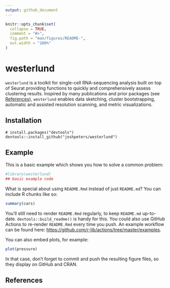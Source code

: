 ```yaml
---
output: github_document
---
```


<!-- README.md is generated from README.Rmd. Please edit that file -->

```r
knitr::opts_chunk$set(
  collapse = TRUE,
  comment = "#>",
  fig.path = "man/figures/README-",
  out.width = "100%"
)
```

# westerlund

<!-- badges: start -->
<!-- badges: end -->

`westerlund` is a toolkit for single-cell RNA-sequencing analysis built on top of Seurat providing functions to quickly and comprehensively assess clustering results. Inspired by many publications and prior packages (see [References](#refs)), `westerlund` enables data sketching, cluster bootstrapping, automatic and assisted resolution scanning, and metric visualizations.

## Installation

```
# install.packages("devtools")
devtools::install_github("joshpeters/westerlund")
```
## Example

This is a basic example which shows you how to solve a common problem:

```r
#library(westerlund)
## basic example code
```

What is special about using `README.Rmd` instead of just `README.md`? You can include R chunks like so:

```r
summary(cars)
```

You'll still need to render `README.Rmd` regularly, to keep `README.md` up-to-date. `devtools::build_readme()` is handy for this. You could also use GitHub Actions to re-render `README.Rmd` every time you push. An example workflow can be found here: <https://github.com/r-lib/actions/tree/master/examples>.

You can also embed plots, for example:

```r
plot(pressure)
```

In that case, don't forget to commit and push the resulting figure files, so they display on GitHub and CRAN.

## References{#refs}
